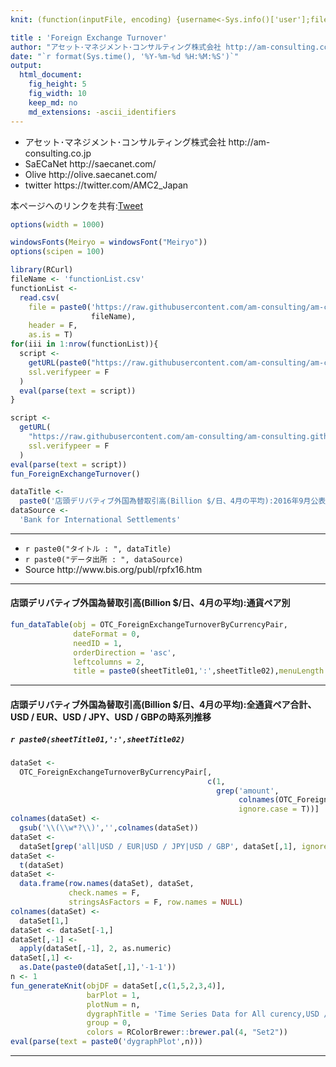 ```yaml
---
knit: (function(inputFile, encoding) {username<-Sys.info()['user'];fileName<-'defaultPath.csv';pathToFile <-paste0('C:/Users/', username,'/Desktop/pathToCSV/');setwd(pathToFile);buf0<-read.csv(fileName,header = F,skip = 0,stringsAsFactor = F,check.names = F,fileEncoding = 'utf-8');timeStamp<-format(Sys.time(),'%Y%m%d%H%M%S');rmarkdown::render(inputFile, encoding = encoding, output_file = paste0('C:/Users/',username,buf0[2,1],'charts/','am-consulting.co.jp-ForeignExchangeTurnover.html')) })

title : 'Foreign Exchange Turnover'
author: "アセット･マネジメント･コンサルティング株式会社 http://am-consulting.co.jp"
date: "`r format(Sys.time(), '%Y-%m-%d %H:%M:%S')`"
output: 
  html_document:
    fig_height: 5
    fig_width: 10
    keep_md: no
    md_extensions: -ascii_identifiers 
---
```

<link href="http://knowledgevault.saecanet.com/components/rmarkdown-html.css" rel="stylesheet">
<style>.main-container {max-width : 1000px;}</style>
<script src="http://knowledgevault.saecanet.com/components/JavascriptCode.js"></script>

- アセット･マネジメント･コンサルティング株式会社 http://am-consulting.co.jp
- SaECaNet http://saecanet.com/
- Olive http://olive.saecanet.com/
- twitter https://twitter.com/AMC2_Japan

本ページへのリンクを共有:<a href="https://twitter.com/share" class="twitter-share-button" data-via="AMC2_Japan" data-size="large">Tweet</a> <script>!function(d,s,id){var js,fjs=d.getElementsByTagName(s)[0],p=/^http:/.test(d.location)?'http':'https';if(!d.getElementById(id)){js=d.createElement(s);js.id=id;js.src=p+'://platform.twitter.com/widgets.js';fjs.parentNode.insertBefore(js,fjs);}}(document, 'script', 'twitter-wjs');</script>


```r
options(width = 1000)
```

```r
windowsFonts(Meiryo = windowsFont("Meiryo"))
options(scipen = 100)
```

```r
library(RCurl)
fileName <- 'functionList.csv'
functionList <-
  read.csv(
    file = paste0('https://raw.githubusercontent.com/am-consulting/am-consulting.github.io/master/csv/',
                  fileName),
    header = F,
    as.is = T)
for(iii in 1:nrow(functionList)){
  script <- 
    getURL(paste0("https://raw.githubusercontent.com/am-consulting/am-consulting.github.io/master/", functionList[iii,1]),
    ssl.verifypeer = F
  )
  eval(parse(text = script))
}
```

```r
script <-
  getURL(
    "https://raw.githubusercontent.com/am-consulting/am-consulting.github.io/master/importForeignExchangeTurnover.r",
    ssl.verifypeer = F
  )
eval(parse(text = script))
fun_ForeignExchangeTurnover()
```

```r
dataTitle <- 
  paste0('店頭デリバティブ外国為替取引高(Billion $/日、4月の平均):2016年9月公表版')
dataSource <- 
  'Bank for International Settlements'
```

***

- `r paste0("タイトル : ", dataTitle)`
- `r paste0("データ出所 : ", dataSource)`
- Source http://www.bis.org/publ/rpfx16.htm

***

#### 店頭デリバティブ外国為替取引高(Billion $/日、4月の平均):通貨ペア別

```r
fun_dataTable(obj = OTC_ForeignExchangeTurnoverByCurrencyPair,
              dateFormat = 0,
              needID = 1,
              orderDirection = 'asc',
              leftcolumns = 2,
              title = paste0(sheetTitle01,':',sheetTitle02),menuLength = 20)
```

***
#### 店頭デリバティブ外国為替取引高(Billion $/日、4月の平均):全通貨ペア合計、USD / EUR、USD / JPY、USD / GBPの時系列推移
##### `r paste0(sheetTitle01,':',sheetTitle02)`

```r
dataSet <-
  OTC_ForeignExchangeTurnoverByCurrencyPair[,
                                            c(1,
                                              grep('amount',
                                                   colnames(OTC_ForeignExchangeTurnoverByCurrencyPair),
                                                   ignore.case = T))]
colnames(dataSet) <-
  gsub('\\(\\w*?\\)','',colnames(dataSet))
dataSet <-
  dataSet[grep('all|USD / EUR|USD / JPY|USD / GBP', dataSet[,1], ignore.case = T),]
dataSet <-
  t(dataSet)
dataSet <-
  data.frame(row.names(dataSet), dataSet, 
             check.names = F, 
             stringsAsFactors = F, row.names = NULL)
colnames(dataSet) <- 
  dataSet[1,]
dataSet <- dataSet[-1,]
dataSet[,-1] <-
  apply(dataSet[,-1], 2, as.numeric)
dataSet[,1] <-
  as.Date(paste0(dataSet[,1],'-1-1'))
n <- 1
fun_generateKnit(objDF = dataSet[,c(1,5,2,3,4)],
                 barPlot = 1,
                 plotNum = n,
                 dygraphTitle = 'Time Series Data for All curency,USD / EUR, USD / JPY and USD / GBP',
                 group = 0,
                 colors = RColorBrewer::brewer.pal(4, "Set2"))
eval(parse(text = paste0('dygraphPlot',n)))
```

***

<script>
  (function(i,s,o,g,r,a,m){i['GoogleAnalyticsObject']=r;i[r]=i[r]||function(){
  (i[r].q=i[r].q||[]).push(arguments)},i[r].l=1*new Date();a=s.createElement(o),
  m=s.getElementsByTagName(o)[0];a.async=1;a.src=g;m.parentNode.insertBefore(a,m)
  })(window,document,'script','https://www.google-analytics.com/analytics.js','ga');

  ga('create', 'UA-3077339-5', 'auto');
  ga('send', 'pageview');

</script>
